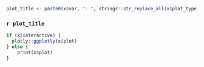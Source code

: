 ```r
plot_title <- paste0(x$var, ": ", stringr::str_replace_all(x$plot_type, "_", " ") %>% stringr::str_to_title())
```


### `r plot_title`

```r
if (x$interactive) {
  plotly::ggplotly(x$plot)
} else {
    print(x$plot)
}
```


